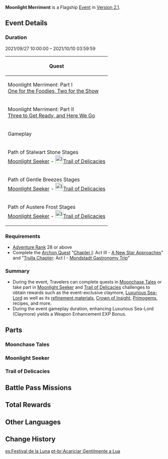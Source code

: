 {{EventTabs
|subpage1=Moonchase Tales
|subpage2=Moonlight Seeker
|subpage3=Trail of Delicacies
}}
{{About|the [[Version 2.1]] [[Event]]|general information on the festival itself|Moonchase Festival}}
{{Event
|name              = Moonlight Merriment
|image             = Moonlight Merriment.png
|type              = In-Game
|type2             = Flagship
|time_known        = yes
|time_start        = 2021-09-27 10:00:00
|time_end          = 2021-10-11 03:59:59
|link              = https://genshin.hoyoverse.com/en/news/detail/15384
|link2             = https://genshin.hoyoverse.com/en/news/detail/16129
}}
{{Description|The autumn moon shines bright, and Liyue Harbor is hard at work preparing for the traditional [[Moonchase Festival]]. The preparations for various activities based on the festival's theme are well underway.}}
'''Moonlight Merriment''' is a Flagship [[Event]] in [[Version 2.1]].

==Event Details==
===Duration===
2021/09/27 10:00:00 – 2021/10/10 03:59:59
{|class="article-table"
!colspan=2|Quest
|-
|Moonlight Merriment: Part I<br />[[One for the Foodies, Two for the Show]]
|2021/09/27 10:00:00
|-
|Moonlight Merriment: Part II<br />[[Three to Get Ready, and Here We Go]]
|2021/10/01 04:00:00
|-
!colspan=2|Gameplay
|-
| Path of Stalwart Stone Stages<br />[[Moonlight Merriment/Moonlight Seeker#Path of Stalwart Stone|Moonlight Seeker]] - [[File:Icon Trail of Delicacies.svg|link=|25px]][[Moonlight Merriment/Trail of Delicacies#Path of Stalwart Stone|Trail of Delicacies]]
| 2021/09/27 10:00:00
|-
| Path of Gentle Breezes Stages<br />[[Moonlight Merriment/Moonlight Seeker#Path of Gentle Breezes|Moonlight Seeker]] - [[File:Icon Trail of Delicacies.svg|link=|25px]][[Moonlight Merriment/Trail of Delicacies#Path of Gentle Breezes|Trail of Delicacies]]
| 2021/10/01 04:00:00
|-
| Path of Austere Frost Stages<br />[[Moonlight Merriment/Moonlight Seeker#Path of Austere Frost|Moonlight Seeker]] - [[File:Icon Trail of Delicacies.svg|link=|25px]][[Moonlight Merriment/Trail of Delicacies#Path of Austere Frost|Trail of Delicacies]]
| 2021/10/05 04:00:00
|}

===Requirements===
* [[Adventure Rank]] 28 or above
* Complete the [[Archon Quest]] "[[Chapter I]]: Act III - [[A New Star Approaches]]" and "[[Trulla Chapter]]: Act I - [[Mondstadt Gastronomy Trip]]"

===Summary===
* During the event, Travelers can complete quests in [[Moonchase Tales]] or take part in [[Moonlight Seeker]] and [[Trail of Delicacies]] challenges to obtain rewards such as the event-exclusive claymore, [[Luxurious Sea-Lord]] as well as its [[Emperor's Balsam|refinement materials]], [[Crown of Insight]], [[Primogem]]s, recipes, and more.
* During the event gameplay duration, enhancing Luxurious Sea-Lord (Claymore) yields a Weapon Enhancement EXP Bonus.

==Parts==
===Moonchase Tales===
{{Main|Moonlight Merriment/Moonchase Tales|l1=Moonchase Tales}}

===Moonlight Seeker===
{{Main|Moonlight Merriment/Moonlight Seeker|l1=Moonlight Seeker}}

===Trail of Delicacies===
{{Main|Moonlight Merriment/Trail of Delicacies|l1=Trail of Delicacies}}

==Battle Pass Missions==
{{Battle Pass Missions
|name     = Moonchaser
|mission1 = {{Color|[Event]}} Reach 100% Collection Progress in Liyue during Moonlight Seeker event
|exp1     = 1,500
|mission2 = {{Color|[Event]}} Reach 100% Collection Progress in Mondstadt during Moonlight Seeker event
|exp2     = 1,500
|mission3 = {{Color|[Event]}} Reach 100% Collection Progress in Dragonspine during Moonlight Seeker event
|exp3     = 1,500
}}

==Total Rewards==
{{Event Rewards
|Primogem = 510
|Mora = 700,000
|Hero's Wit = 18
|Mystic Enhancement Ore = 18
|Crown of Insight = 1
|Luxurious Sea-Lord = 1
|Emperor's Balsam = 4
|Recipe: Chili-Mince Cornbread Buns = 1
|Recipe: Oncidium Tofu = 1
|Recipe: Rice Pudding = 1
|Recipe: Braised Meat = 1
|Agnidus Agate Fragment = 2
|Varunada Lazurite Fragment = 2
|Vajrada Amethyst Fragment = 2
|Vayuda Turquoise Fragment = 2
|Shivada Jade Fragment = 2
|Prithiva Topaz Fragment = 2
|Guide to Freedom = 4
|Guide to Resistance = 4
|Guide to Ballad = 4
|Guide to Prosperity = 2
|Guide to Diligence = 2
|Guide to Gold = 2
|Chains of the Dandelion Gladiator = 4
|Debris of Decarabian's City = 4
|Boreal Wolf's Cracked Tooth = 4
|Lustrous Stone from Guyun = 4
|Mist Veiled Mercury Elixir = 4
|Piece of Aerosiderite = 4
|sort = Primogem,Mora,Hero's Wit,Mystic Enhancement Ore,Crown of Insight,Luxurious Sea-Lord,Emperor's Balsam,Recipe: Chili-Mince Cornbread Buns,Recipe: Oncidium Tofu,Recipe: Rice Pudding,Recipe: Braised Meat,Agnidus Agate Fragment,Varunada Lazurite Fragment,Vajrada Amethyst Fragment,Vayuda Turquoise Fragment,Shivada Jade Fragment,Prithiva Topaz Fragment,Guide to Freedom,Guide to Resistance,Guide to Ballad,Guide to Prosperity,Guide to Diligence,Guide to Gold,Chains of the Dandelion Gladiator,Debris of Decarabian's City,Boreal Wolf's Cracked Tooth,Lustrous Stone from Guyun,Mist Veiled Mercury Elixir,Piece of Aerosiderite
}}
{{Event Rewards
|type = Event Items
|Moonchase Charm = 70
|sort = Moonchase Charm
}}

==Other Languages==
{{Other Languages
|en      = Moonlight Merriment
|zhs     = 韶光抚月
|zhs_rm  = Sháoguāng Fǔ Yuè
|zht     = 韶光撫月
|zht_rm  = Sháoguāng Fǔ Yuè
|zh_tl   = Splendid Moments Caress the Moon
|ja      = 韶光撫月
|ja_rm   = Joukou Bugetsu{{Assumed}}
|ja_tl   = Beautiful Spring Scenery Caressed by the Moon{{Sino}}
|ko      = 달빛 속 광경
|ko_rm   = Dalbit Sok Gwanggyeong
|ko_tl   = View in the Moonlight
|es      = Festival de la Luna
|es_tl   = Moon Festival
|fr      = Liesse au clair de lune
|fr_tl   = Jubilation in the Moonlight
|ru      = Лунное утешение
|ru_tl   = 
|th      = แสงนวลเคล้าจันทร์
|th_rm   = Saeng Nuan Khlao Chantha
|th_tl   = 
|vi      = Trăng Thu Soi Sáng
|vi_tl   = 
|de      = Mondlichtfreude
|de_tl   = Moonlight Joy
|id      = Sentuhan Cahaya Rembulan
|id_tl   = Touch of Moonlight
|pt      = Acariciar Gentilmente a Lua
|pt_tl   = 
}}

==Change History==
{{Change History|2.1}}

[[es:Festival de la Luna]]
[[pt-br:Acariciar Gentilmente a Lua]]